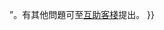{{abuse filter warning
|filter   = 157
|action   = warn
|friendly = no
|text     = <big>'''警告'''</big>：您的编辑行为已被[[Wikipedia:防滥用过滤器|自动过滤器]]认为是散發[[Wikipedia:维基百科不是什么#维基百科不是宣传工具|廣告及宣傳]]。请谨记加入推銷性內容可能会导致您的[[WP:BLOCK|编辑权限遭到剥夺]]。

如果您確信您沒有進行宣傳，请再次点击“{{#ifexist: {{FULLPAGENAME}} | {{int:Publishchanges}} | {{int:Publishpage}} }}”。有其他問題可至[[Wikipedia:互助客栈/求助|互助客棧]]提出。
}}